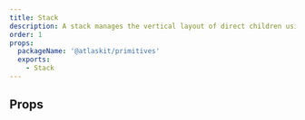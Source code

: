 ```yaml
---
title: Stack
description: A stack manages the vertical layout of direct children using flexbox.
order: 1
props:
  packageName: '@atlaskit/primitives'
  exports:
    - Stack
---
```



<CodeDocsHeader
	name="@atlaskit/primitives"
	repository="https://bitbucket.org/atlassian/atlassian-frontend-mirror"
	directoryName="primitives"
/>

## Props

<TSMorphProps exportName="Stack" packageName="@atlaskit/primitives" />
